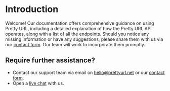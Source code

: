 # Introduction

Welcome! Our documentation offers comprehensive guidance on using Pretty URL, including a detailed explanation of how the Pretty URL API operates, along with a list of all the endpoints. Should you notice any missing information or have any suggestions, please share them with us via our [contact form](https://prettyurl.net/contact). Our team will work to incorporate them promptly.

## Require further assistance?

- Contact our support team via email on hello@prettyurl.net or our [contact form](https://prettyurl.net/contact).
- Open a [live chat](https://prettyurl.net/contact) with us.